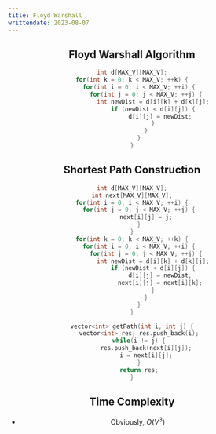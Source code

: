 ---
title: Floyd Warshall
writtendate: 2023-08-07
---

<Header />


## Floyd Warshall Algorithm

```cpp
int d[MAX_V][MAX_V];
for(int k = 0; k < MAX_V; ++k) {
    for(int i = 0; i < MAX_V; ++i) {
        for(int j = 0; j < MAX_V; ++j) {
            int newDist = d[i][k] + d[k][j];
            if (newDist < d[i][j]) {
                d[i][j] = newDist;
            }
        }
    }
}
```

## Shortest Path Construction

```cpp
int d[MAX_V][MAX_V];
int next[MAX_V][MAX_V];
for(int i = 0; i < MAX_V; ++i) {
    for(int j = 0; j < MAX_V; ++j) {
        next[i][j] = j;
    }
}
for(int k = 0; k < MAX_V; ++k) {
    for(int i = 0; i < MAX_V; ++i) {
        for(int j = 0; j < MAX_V; ++j) {
            int newDist = d[i][k] + d[k][j];
            if (newDist < d[i][j]) {
                d[i][j] = newDist;
                next[i][j] = next[i][k];
            }
        }
    }
}

vector<int> getPath(int i, int j) {
    vector<int> res; res.push_back(i);
    while(i != j) {
        res.push_back(next[i][j]);
        i = next[i][j];
    }
    return res;
}
```

## Time Complexity

- Obviously, $O(V^3)$

<Comment />
